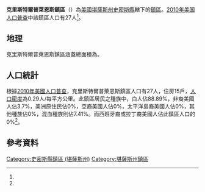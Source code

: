 {{noteTA
|G1=USState
}}
{{Infobox settlement
|official_name = 克里斯特爾普萊恩斯鎮區
|native_name = Crystal Plains Township
|settlement_type = 鎮區
|pushpin_map=USA Kansas
|coordinates_display = inline,title
|coordinates_region = US-KS
|subdivision_type = [[世界政區索引|國家]]
|subdivision_name = [[美国|美国]]
|subdivision_type1 = [[美國行政區劃|州]]
|subdivision_name1 = [[堪薩斯州|堪薩斯州]]
|subdivision_type2 = [[堪薩斯州行政區劃|縣]]
|subdivision_name2 = [[史密斯縣_(堪薩斯州)|史密斯縣]]
|area_total_km2 = 93.03
|area_land_km2 = 92.98
|area_water_km2 = 0.05
|area_total_sq_mi =
|area_land_sq_mi =
|area_water_sq_mi =
|area_water_percent = 0.05
|population_as_of = [[2010年美国人口普查|2010]]
|population_footnotes = <ref name="Census 2010">{{cite web| url=http://factfinder2.census.gov| title=Race, Hispanic or Latino, Age, and Housing Occupancy: 2010 Census Redistricting Data, Crystal Plains township, Smith County, Kansas| publisher=U.S. Census Bureau, American FactFinder 2| accessdate=2016-09-10| archive-date=2013-09-11| archive-url=https://web.archive.org/web/20130911234518/http://factfinder2.census.gov/| dead-url=no}}</ref>
|population_total = 27
|population_density_km2 = auto
|elevation_footnotes = 
|elevation_m = 552
|elevation_ft = 
|latd = 39
|latm = 41
|lats = 28
|latNS = N
|longd = 98
|longm = 40
|longs = 51
|longEW = W
|postal_code_type =
|postal_code = 
|blank_name = [[聯邦資料處理標準|FIPS代碼]]
|blank_info = 20-16575
|blank1_name = [[地名信息系统|GNIS編號]] 
|blank1_info = [http://geonames.usgs.gov/pls/gnispublic/f?p=gnispq:3:::NO::P3_FID:0472073 0472073]
|website = 
|footnotes = 
}}

'''克里斯特爾普萊恩斯鎮區'''（{{lang-en|'''Crystal Plains Township'''}}）為[[美國|美國]][[堪薩斯州|堪薩斯州]][[史密斯縣_(堪薩斯州)|史密斯縣]]轄下的[[行政鎮區|鎮區]]。[[2010年美国人口普查|2010年美国人口普查]]中該鎮區人口有27人<ref name="Census 2010"/>。

==地理==
克里斯特爾普萊恩斯鎮區涵蓋總面積為{{convert|93.03|km2|sqmi}}。

==人口統計==
根據[[2010年美國人口普查|2010年美國人口普查]]，克里斯特爾普萊恩斯鎮區人口有27人，住房15戶，[[人口密度|人口密度]]為0.29人/每平方公里。此鎮區居民之種族中，白人佔88.89%，非裔美國人佔3.7%，美洲原住民佔0%，亞裔美國人佔0%，太平洋島裔美國人佔0%，其他種族佔0%，混血種族則佔7.41%。而西班牙裔或拉丁裔美國人佔此鎮區人口的0%<ref name="Census 2010"/>。

==參考資料==
{{reflist}}

{{史密斯縣 (堪薩斯州)}}

{{DEFAULTSORT:Crystal Plains}}
[[Category:史密斯縣鎮區_(堪薩斯州)|Category:史密斯縣鎮區 (堪薩斯州)]]
[[Category:堪薩斯州鎮區|Category:堪薩斯州鎮區]]

{{SmithCountyKS-geo-stub}}
